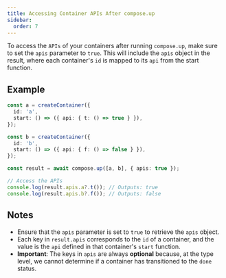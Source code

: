 ```yaml
---
title: Accessing Container APIs After compose.up
sidebar:
  order: 7
---
```


To access the `APIs` of your containers after running `compose.up`, make sure to set the `apis` parameter to `true`. This will include the `apis` object in the result, where each container's `id` is mapped to its `api` from the start function.

## Example

```ts {11}
const a = createContainer({
  id: 'a',
  start: () => ({ api: { t: () => true } }),
});

const b = createContainer({
  id: 'b',
  start: () => ({ api: { f: () => false } }),
});

const result = await compose.up([a, b], { apis: true });

// Access the APIs
console.log(result.apis.a?.t()); // Outputs: true
console.log(result.apis.b?.f()); // Outputs: false
```

## Notes

- Ensure that the `apis` parameter is set to `true` to retrieve the `apis` object.
- Each key in `result.apis` corresponds to the `id` of a container, and the value is the `api` defined in that container's `start` function.
- **Important**: The keys in `apis` are always **optional** because, at the type level, we cannot determine if a container has transitioned to the `done` status.
